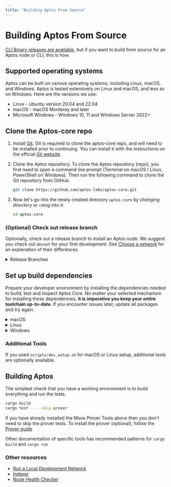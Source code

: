 ```yaml
---
title: "Building Aptos From Source"
---
```



# Building Aptos From Source

[CLI Binary releases are available](../../build/cli.mdx), but if you
want to build from source for an Aptos node or CLI, this is how.

## Supported operating systems

Aptos can be built on various operating systems, including Linux, macOS. and
Windows. Aptos is tested extensively on Linux and macOS, and less so on Windows.
Here are the versions we use:

- Linux - Ubuntu version 20.04 and 22.04
- macOS - macOS Monterey and later
- Microsoft Windows - Windows 10, 11 and Windows Server 2022+

## Clone the Aptos-core repo

1. Install [Git](https://git-scm.com/book/en/v2/Getting-Started-Installing-Git).
Git is required to clone the aptos-core repo, and will need to be installed
prior to continuing. You can install it with the instructions on the official
[Git website](https://git-scm.com/book/en/v2/Getting-Started-Installing-Git).

2. Clone the Aptos repository. To clone the Aptos repository (repo), you first
need to open a command line prompt (Terminal on macOS / Linux, PowerShell on
Windows). Then run the following command to clone the Git repository from GitHub.

   ```bash filename="Terminal"
   git clone https://github.com/aptos-labs/aptos-core.git
   ```

3. Now let's go into the newly created directory `aptos-core` by _changing directory_ or `cd`ing into it:
   ```bash filename="Terminal"
   cd aptos-core
   ```

### (Optional) Check out release branch

Optionally, check out a release branch to install an Aptos node.
We suggest you check out `devnet` for your first development.
See [Choose a network](networks.mdx) for an
explanation of their differences.

<details>
<summary>Release Branches</summary>
<Tabs items={["Devnet", "Testnet", "Mainnet"]}>
  <Tabs.Tab>
    ```bash filename="Terminal"
    git checkout --track origin/devnet
    ```
  </Tabs.Tab>
  <Tabs.Tab>
    ```bash filename="Terminal"
    git checkout --track origin/testnet
    ```
  </Tabs.Tab>
  <Tabs.Tab>
    ```bash filename="Terminal"
    git checkout --track origin/mainnet
    ```
  </Tabs.Tab>
</Tabs>
</details>

## Set up build dependencies

Prepare your developer environment by installing the dependencies needed to build, test and inspect Aptos Core.
No matter your selected mechanism for installing these dependencies, **it is imperative you keep your entire toolchain up-to-date**.
If you encounter issues later, update all packages and try again.

<details>
<summary>macOS</summary>

**> Using the automated script**

1. Ensure you have `brew` package manager installed: https://brew.sh/
2. Run the dev setup script to prepare your environment:
  ```bash filename="Terminal"
  ./scripts/dev_setup.sh
  ```
3. Update your current shell environment:
  ```bash filename="Terminal"
  source ~/.cargo/env
  ```

<Callout type="info">
You can see the available options for the script by running
  ```bash filename="Terminal"
  ./scripts/dev_setup.sh --help
  ```
</Callout>

**> Manual installation of dependencies**

If the script above doesn't work for you, you can install these manually, but it's **not recommended**.

1. [Rust](https://www.rust-lang.org/tools/install)
2. [CMake](https://cmake.org/download/)
3. [LLVM](https://releases.llvm.org/)
4. [LLD](https://lld.llvm.org/)

</details>

<details>
<summary>Linux</summary>

**> Using the automated script**

1. Run the dev setup script to prepare your environment:
  ```bash filename="Terminal"
  ./scripts/dev_setup.sh
  ```
2. Update your current shell environment:
  ```bash filename="Terminal"
  source ~/.cargo/env
  ```

<Callout type="info">
You can see the available options for the script by running
  ```bash filename="Terminal"
  ./scripts/dev_setup.sh --help
  ```
</Callout>

**> Manual installation of dependencies**

If the script above does not work for you, you can install these manually, but it is **not recommended**:

1. [Rust](https://www.rust-lang.org/tools/install).
2. [CMake](https://cmake.org/download/).
3. [LLVM](https://releases.llvm.org/).
4. [libssl-dev](https://packages.ubuntu.com/jammy/libssl-dev) and [libclang-dev](https://packages.ubuntu.com/jammy/libclang-dev)

</details>

<details>
<summary>Windows</summary>

**> Using the automated script**

1. Open a PowerShell terminal as an administrator.
2. Run the dev setup script to prepare your environment:
  ```powershell filename="Terminal"
  PowerShell -ExecutionPolicy Bypass -File ./scripts/windows_dev_setup.ps1
  ```
3. Open a new PowerShell terminal after installing all dependencies

**> Manual installation of dependencies**

1. Install [Rust](https://www.rust-lang.org/tools/install).
2. Install [LLVM](https://releases.llvm.org/). Visit their GitHub repository for the [latest prebuilt release](https://github.com/llvm/llvm-project/releases/tag/llvmorg-15.0.7).
3. Install [Microsoft Visual Studio Build Tools for Windows](https://visualstudio.microsoft.com/downloads/#build-tools-for-visual-studio-2022). During setup, select "Desktop development with C++" and three additional options: MSVC C++ build tools, Windows 10/11 SDK, and C++ CMake tools for Windows.
4. If on Windows ARM, install [Visual Studio](https://visualstudio.microsoft.com/vs).
5. If not already installed during Visual Studio/Build Tools installation, install [CMake](https://cmake.org/download/).
6. Open a new PowerShell terminal after installing all dependencies

</details>

### Additional Tools

If you used `scripts/dev_setup.sh` for macOS or Linux setup, additional tools are optionally available.

## Building Aptos

The simplest check that you have a working environment is to build everything and run the tests.

```bash filename="Terminal"
cargo build
cargo test -- --skip prover
```

If you have already installed the Move Prover Tools above then you don't need to
skip the prover tests.  To install the prover (optional), follow the [Prover guide](../../build/smart-contracts/prover.mdx)

Other documentation of specific tools has recommended patterns for `cargo build` and `cargo run`

### Other resources

- [Run a Local Development Network](localnet/local-development-network.mdx)
- [Indexer](../../build/indexer.mdx)
- [Node Health Checker](measure/node-health-checker.mdx)
